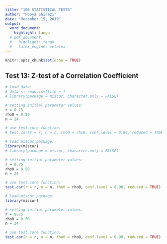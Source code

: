```yaml
---
title: "100 STATISTICAL TESTS"
author: "Pooya Shirazi"
date: "December 15, 2019"
output:
  word_document:
    highlight: tango
  # pdf_document:
  #   highlight: tango
  #   latex_engine: xelatex
---
```


```r
knitr::opts_chunk$set(echo = TRUE)
```

## Test 13: Z-test of a Correlation Coefficient
```r
# load data:
# data <- read.csv(file = )
# library(package = miscor, character.only = FALSE)

# setting initial parameter values:
r = 0.75
rho0 = 0.50
n = 24

# use test.core function:
# test.cor(r = r, n = n, rho0 = rho0, conf.level = 0.90, reduced = TRUE)
```

```r
# load miscor package:
library(miscor)
# library(package = miscor, character.only = FALSE)

# setting initial parameter values:
r = 0.75
rho0 = 0.50
n = 24

# use test.core function:
test.cor(r = r, n = n, rho0 = rho0, conf.level = 0.90, reduced = TRUE)
```

```r
# load miscor package:
library(miscor)

# setting initial parameter values:
r = 0.75
rho0 = 0.50
n = 24

# use test.core function:
test.cor(r = r, n = n, rho0 = rho0, conf.level = 0.90, reduced = TRUE)
```

